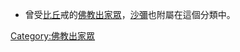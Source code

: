 {{Commons category|Buddhist monks}}
*曾受[[比丘|比丘]]戒的[[佛教|佛教]][[出家眾|出家眾]]，[[沙彌|沙彌]]也附屬在這個分類中。


[[Category:佛教出家眾|Category:佛教出家眾]]